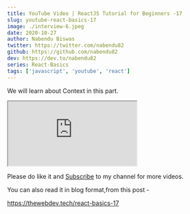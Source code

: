 ```yaml
---
title: YouTube Video | ReactJS Tutorial for Beginners -17
slug: youtube-react-basics-17
image: ./interview-6.jpeg
date: 2020-10-27
author: Nabendu Biswas
twitter: https://twitter.com/nabendu82
github: https://github.com/nabendu82
dev: https://dev.to/nabendu82
series: React-Basics
tags: ['javascript', 'youtube', 'react']
---
```


We will learn about Context in this part.

<div className={styles.resp__container}>

<iframe className={styles.resp__iframe} src="https://www.youtube.com/embed/mCTnSyosTrE" gesture="media"  allow="encrypted-media" allowfullscreen></iframe>

</div>

Please do like it and [Subscribe](https://www.youtube.com/channel/UCRf7mazcufqZxd2pR3oQJuQ?sub_confirmation=1) to my channel for more videos.

You can also read it in blog format,from this post -

https://thewebdev.tech/react-basics-17


